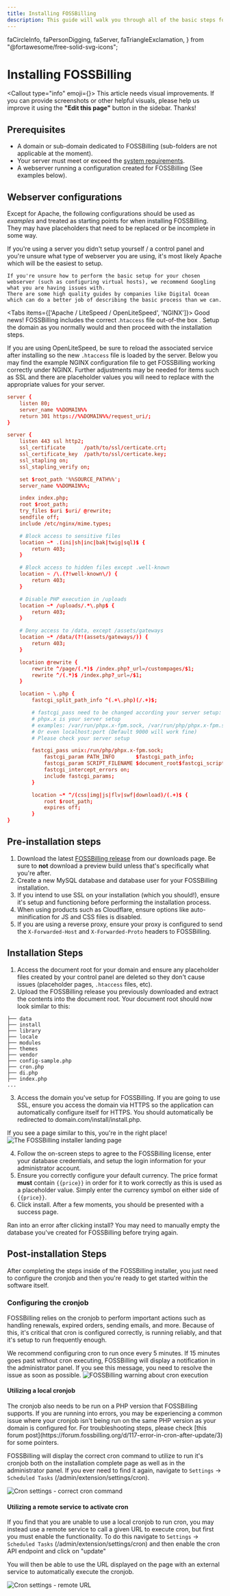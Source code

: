 ```yaml
---
title: Installing FOSSBilling
description: This guide will walk you through all of the basic steps for installing FOSSBilling onto your server.
---
```


  faCircleInfo,
  faPersonDigging,
  faServer,
  faTriangleExclamation,
} from "@fortawesome/free-solid-svg-icons";

# <FontAwesomeIcon icon={faServer} /> Installing FOSSBilling

<Callout type="info" emoji={<FontAwesomeIcon icon={faPersonDigging} />}>
  This article needs visual improvements. If you can provide screenshots or
  other helpful visuals, please help us improve it using the **"Edit this
  page"** button in the sidebar. Thanks!
</Callout>

## Prerequisites

- A domain or sub-domain dedicated to FOSSBilling (sub-folders are not applicable at the moment).
- Your server must meet or exceed the [system requirements](https://fossbilling.org/docs/getting-started/requirements).
- A webserver running a configuration created for FOSSBilling (See examples below).

## Webserver configurations

Except for Apache, the following configurations should be used as _examples_ and treated as starting points for when installing FOSSBilling. They may have placeholders that need to be replaced or be incomplete in some way.

<Callout type="info">
    If you're using a server you didn't setup yourself / a control panel and you're unsure what type of webserver you are using, it's most likely Apache which will be the easiest to setup.

    If you're unsure how to perform the basic setup for your chosen webserver (such as configuring virtual hosts), we recommend Googling what you are having issues with.
    There are some high quality guides by companies like Digital Ocean which can do a better job of describing the basic process than we can.  
</Callout>

<Tabs items={['Apache / LiteSpeed / OpenLiteSpeed', 'NGINX']}>
  <Tab>
Good news! FOSSBilling includes the correct .`htaccess` file out-of-the box . Setup the domain as you normally would and then proceed with the installation steps.

If you are using OpenLiteSpeed, be sure to reload the associated service after installing so the new `.htaccess` file is loaded by the server.
  </Tab>
  <Tab>
Below you may find the example NGINX configuration file to get FOSSBilling working correctly under NGINX. Further adjustments may be needed for items such as SSL and there are placeholder values you will need to replace with the appropriate values for your server.
```conf
server {
	listen 80;
	server_name %%DOMAIN%%
	return 301 https://%%DOMAIN%%/request_uri/;
}

server {
	listen 443 ssl http2;
	ssl_certificate      /path/to/ssl/certicate.crt;
	ssl_certificate_key  /path/to/ssl/certicate.key;
	ssl_stapling on;
	ssl_stapling_verify on;

	set $root_path '%%SOURCE_PATH%%';
	server_name %%DOMAIN%%;

	index index.php;
	root $root_path;
	try_files $uri $uri/ @rewrite;
	sendfile off;
	include /etc/nginx/mime.types;

	# Block access to sensitive files
	location ~* .(ini|sh|inc|bak|twig|sql)$ {
		return 403;
	}

	# Block access to hidden files except .well-known
	location ~ /\.(?!well-known\/) {
		return 403;
	}

	# Disable PHP execution in /uploads
	location ~* /uploads/.*\.php$ {
		return 403;
	}

	# Deny access to /data, except /assets/gateways
	location ~* /data/(?!(assets/gateways/)) {
		return 403;
	}

	location @rewrite {
		rewrite ^/page/(.*)$ /index.php?_url=/custompages/$1;
		rewrite ^/(.*)$ /index.php?_url=/$1;
	}

	location ~ \.php {
		fastcgi_split_path_info ^(.+\.php)(/.+)$;

		# fastcgi_pass need to be changed according your server setup:
		# phpx.x is your server setup
		# examples: /var/run/phpx.x-fpm.sock, /var/run/php/phpx.x-fpm.sock or /run/php/phpx.x-fpm.sock are all valid options
		# Or even localhost:port (Default 9000 will work fine)
		# Please check your server setup

		fastcgi_pass unix:/run/php/phpx.x-fpm.sock;
			fastcgi_param PATH_INFO       $fastcgi_path_info;
			fastcgi_param SCRIPT_FILENAME $document_root$fastcgi_script_name;
			fastcgi_intercept_errors on;
			include fastcgi_params;
		}

		location ~* ^/(css|img|js|flv|swf|download)/(.+)$ {
			root $root_path;
			expires off;
		}
}
```
  </Tab>
</Tabs>

## Pre-installation steps

1. Download the latest [FOSSBilling release](https://fossbilling.org/downloads) from our downloads page. Be sure to **not** download a preview build unless that's specifically what you're after.
2. Create a new MySQL database and database user for your FOSSBilling installation.
3. If you intend to use SSL on your installation (which you should!), ensure it's setup and functioning before performing the installation process.
4. When using products such as Cloudflare, ensure options like auto-minification for JS and CSS files is disabled.
5. If you are using a reverse proxy, ensure your proxy is configured to send the `X-Forwarded-Host` and `X-Forwarded-Proto` headers to FOSSBilling.

## Installation Steps

1. Access the document root for your domain and ensure any placeholder files created by your control panel are deleted so they don't cause issues (placeholder pages, `.htaccess` files, etc).
2. Upload the FOSSBilling release you previously downloaded and extract the contents into the document root. Your document root should now look similar to this:
```
├── data
├── install
├── library
├── locale
├── modules
├── themes
├── vendor
├── config-sample.php
├── cron.php
├── di.php
├── index.php
...
```
3. Access the domain you've setup for FOSSBilling. If you are going to use SSL, ensure you access the domain via HTTPS so the application can automatically configure itself for HTTPS. You should automatically be redirected to domain.com/install/install.php.

If you see a page similar to this, you're in the right place!
![The FOSSBilling installer landing page](/img/guides/install/installer-landing.png)

4. Follow the on-screen steps to agree to the FOSSBilling license, enter your database credentials, and setup the login information for your administrator account.
5. Ensure you correctly configure your default currency. The price format **must** contain `{{price}}` in order for it to work correctly as this is used as a placeholder value. Simply enter the currency symbol on either side of `{{price}}`.
6. Click install. After a few moments, you should be presented with a success page.

<Callout type="info">
	Ran into an error after clicking install? You may need to manually empty the database you've created for FOSSBilling before trying again.
</Callout>

## Post-installation Steps

After completing the steps inside of the FOSSBilling installer, you just need to configure the cronjob and then you're ready to get started within the software itself. 

### Configuring the cronjob

FOSSBilling relies on the cronjob to perform important actions such as handling renewals, expired orders, sending emails, and more. Because of this, it's critical that cron is configured correctly, is running reliably, and that it's setup to run frequently enough.

We recommend configuring cron to run once every 5 minutes. If 15 minutes goes past without cron executing, FOSSBilling will display a notification in the administrator panel. If you see this message, you need to resolve the issue as soon as possible.
![FOSSBilling warning about cron execution](/img/guides/install/cron-warning.png)

#### Utilizing a local cronjob

<Callout type="info">
	The cronjob also needs to be run on a PHP version that FOSSBilling supports. If you are running into errors, you may be experiencing a common issue where your cronjob isn't being run on the same PHP version as your domain is configured for. For troubleshooting steps, please check [this forum post](https://forum.fossbilling.org/d/117-error-in-cron-after-update/3) for some pointers.
</Callout>

FOSSBilling will display the correct cron command to utilize to run it's cronjob both on the installation complete page as well as in the administrator panel.
If you ever need to find it again, navigate to `Settings` -> `Scheduled Tasks` (/admin/extension/settings/cron).

![Cron settings - correct cron command](/img/guides/install/cron-settings-command.png)

#### Utilizing a remote service to activate cron

If you find that you are unable to use a local cronjob to run cron, you may instead use a remote service to call a given URL to execute cron, but first you must enable the functionality.
To do this navigate to `Settings` -> `Scheduled Tasks` (/admin/extension/settings/cron) and then enable the cron API endpoint and click on "update"

You will then be able to use the URL displayed on the page with an external service to automatically execute the cronjob.

![Cron settings - remote URL](/img/guides/install/cron-settings-remote.png)
